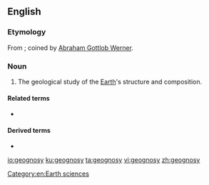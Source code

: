 ==English==

===Etymology===
From {{etyl|de|en}} {{m|de|Geognosie}}; coined by [[w:Abraham Gottlob Werner|Abraham Gottlob Werner]].

===Noun===
{{en-noun|-}}

# {{lb|en|obsolete|or|historical}} The geological study of the [[Earth]]'s structure and composition.

====Related terms====
* {{l|en|geognosis}}

====Derived terms====
* {{l|en|geognost}}

[[Category:en:Earth sciences]]

[[io:geognosy]]
[[ku:geognosy]]
[[ta:geognosy]]
[[vi:geognosy]]
[[zh:geognosy]]